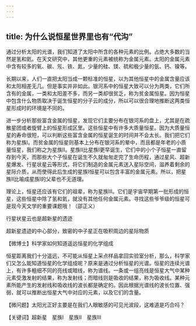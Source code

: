 ```yaml
---
---
---
```

title: 为什么说恒星世界里也有“代沟”
---




通过分析太阳的光谱，我们知道了太阳中所含的各种元素的比例。占绝大多数的当然是氢和氦。在天文研究中，其他更重的元素被统称为金属元素。太阳的金属元素中含有较多的氧、碳、氖、铁、氮，少量的硅、镁、硫和极少量的氩、钙、镍等。

长期以来，人们一直把太阳当成一颗标准的恒星，以为其他恒星中的金属含量应该和太阳相差无几。但是事实并非如此。银河系中的恒星大致可以分为两类，它们所含有的金属，一类和太阳差不多，而另一类却很贫乏，称为贫金属恒星。因为恒星中包含什么物质取决于诞生恒星的分子云的成分，所以可以很合理地推断这两类恒星形成时的环境是不同的。

进一步分析那些富含金属的恒星，发现它们主要分布在银河系的盘上，尤其是在疏散星团或者旋臂上的恒星形成区里。这些恒星中有许多大质量恒星。因为大质量恒星的寿命很短，可以判断这些富含金属的恒星诞生的时间并不会太长。我们把它们称为星族Ⅰ。而贫金属的恒星则基本上分布在银河系的晕中，而且都是年老的小质量恒星，我们称之为星族Ⅱ。星族Ⅱ比星族Ⅰ更早诞生，它们中的小个子恒星一直留存到今天，而那些大个子恒星在诞生不久就匆匆走完了生命历程，通过星风、超新星爆发、行星状星云等形式，将它们制造的金属元素送入星际空间，滋养着剩余的星际介质，从而使得此后生成的星族Ⅰ恒星可以包含丰富的金属元素。所以，把星族Ⅱ比喻成星族Ⅰ的父辈也不无道理。

理论上，恒星还应该有它们的祖辈，称为星族Ⅲ。它们是宇宙早期第一批形成的恒星，这些恒星中除了氢和氦，就没有其他任何金属元素。寻找这些爷爷级的恒星可是现今天文学的重要课题哦！（邵正义）

行星状星云也是超新星的遗迹



超新星遗迹的中心部分，致密的中子星正在吸积周边的星际物质





【微博士】科学家如何知道遥远恒星的化学组成

恒星距离我们十分遥远，不可能从恒星上采点样品拿回实验室分析，那么，科学家们又怎么能知道恒星的化学组成呢？原来是通过分析恒星的光谱。恒星的连续光谱上，有许多粗细不同的亮线或暗线，称为谱线。一条或一组亮线是恒星大气中某种元素受激发射的结果，称为发射线；而暗线则是吸收的结果，称为吸收线。某种元素所能产生的发射线和吸收线的波长都是确定的。因此根据光谱线的波长位置、强弱，就可以推断出恒星大气中对应的元素，以及它们的含量。

【微问题】太阳光正好主要是在我们人眼敏感的可见光波段，这难道是巧合吗？

【关键词】超新星　星族Ⅰ　星族Ⅱ　星族Ⅲ